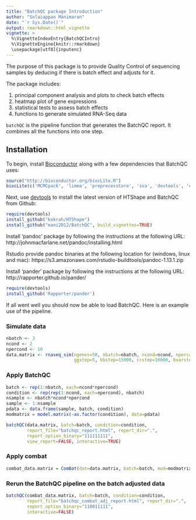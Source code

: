 ```yaml
---
title: "BatchQC package Introduction"
author: "Solaiappan Manimaran"
date: "`r Sys.Date()`"
output: rmarkdown::html_vignette
vignette: >
  %\VignetteIndexEntry{BatchQCIntro}
  %\VignetteEngine{knitr::rmarkdown}
  \usepackage[utf8]{inputenc}
---
```

The purpose of this package is to provide Quality Control of sequencing samples by deducing if there is batch effect and adjusts for it.

The package includes:

1. principal component analysis and plots to check batch effects
2. heatmap plot of gene expressions
3. statistical tests to assess batch effects
4. functions to generate simulated RNA-Seq data

`batchQC` is the pipeline function that generates the BatchQC report. It combines all the functions into one step.

## Installation

To begin, install [Bioconductor](http://www.bioconductor.org/) along with a
few dependencies that BatchQC uses:

```r
source("http://bioconductor.org/biocLite.R")
biocLite(c('MCMCpack', 'limma', 'preprocessCore', 'sva', 'devtools', 'corpcor', 'matrixStats', 'shiny', 'ggvis', 'd3heatmap', 'reshape2'))
```

Next, use [devtools](https://github.com/hadley/devtools) to install the latest
version of HTShape and BatchQC from Github:
```r
require(devtools)
install_github("kokrah/HTShape")
install_github("mani2012/BatchQC", build_vignettes=TRUE)
```

Install 'pandoc' package by following the instructions at the following URL:
http://johnmacfarlane.net/pandoc/installing.html

Rstudio provide pandoc binaries at the following location for (windows, linux and mac):
https://s3.amazonaws.com/rstudio-buildtools/pandoc-1.13.1.zip 

Install 'pander' package by following the instructions at the following URL:
http://rapporter.github.io/pander/

```r
require(devtools)
install_github('Rapporter/pander')
```

If all went well you should now be able to load BatchQC. Here is an example use of the pipeline.

### Simulate data
```r
nbatch <- 3
ncond <- 2
npercond <- 10
data.matrix <- rnaseq_sim(ngenes=50, nbatch=nbatch, ncond=ncond, npercond=npercond, 
                          ggstep=5, bbstep=15000, ccstep=10000, bvarstep=2, seed=1234)

```
### Apply BatchQC
```r
batch <- rep(1:nbatch, each=ncond*npercond)
condition <- rep(rep(1:ncond, each=npercond), nbatch)
nsample <- nbatch*ncond*npercond
sample <- 1:nsample
pdata <- data.frame(sample, batch, condition)
modmatrix = model.matrix(~as.factor(condition), data=pdata)

batchQC(data.matrix, batch=batch, condition=condition, 
        report_file="batchqc_report.html", report_dir=".", 
        report_option_binary="111111111",
        view_report=FALSE, interactive=TRUE)

```

### Apply combat
```r
combat_data.matrix = ComBat(dat=data.matrix, batch=batch, mod=modmatrix)
```

### Rerun the BatchQC pipeline on the batch adjusted data
```r
batchQC(combat_data.matrix, batch=batch, condition=condition, 
        report_file="batchqc_combat_adj_report.html", report_dir=".", 
        report_option_binary="110011111",
        interactive=FALSE)
```
